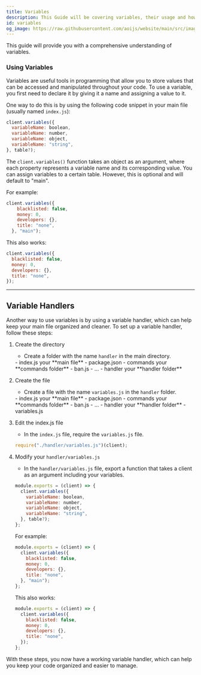 ```yaml
---
title: Variables
description: This Guide will be covering variables, their usage and how to store variables in other files.
id: variables
og_image: https://raw.githubusercontent.com/aoijs/website/main/src/images/og/18.png
---
```



This guide will provide you with a comprehensive understanding of variables.

### Using Variables

Variables are useful tools in programming that allow you to store values that can be accessed and manipulated throughout your code. To use a variable, you first need to declare it by giving it a name and assigning a value to it.

One way to do this is by using the following code snippet in your main file (usually named `index.js`):

```js
client.variables({
  variableName: boolean,
  variableName: number,
  variableName: object,
  variableName: "string",
}, table?);
```

The `client.variables()` function takes an object as an argument, where each property represents a variable name and its corresponding value. You can assign variables to a certain table. However, this is optional and will default to "main".

For example:

```js
client.variables({
    blacklisted: false,
    money: 0,
    developers: {},
    title: "none",
  }, "main");
```

This also works:

```js
client.variables({
  blacklisted: false,
  money: 0,
  developers: {},
  title: "none",
});
```

---

## Variable Handlers

Another way to use variables is by using a variable handler, which can help keep your main file organized and cleaner. To set up a variable handler, follow these steps:

<Steps>

1. Create the directory
    - Create a folder with the name `handler` in the main directory.

    <FileTree>
    - index.js your **main file**
    - package.json
    - commands your **commands folder**
      - ban.js
      - ...
    - handler your **handler folder**
    </FileTree>

2. Create the file
    - Create a file with the name `variables.js` in the `handler` folder.

    <FileTree>
    - index.js your **main file**
    - package.json
    - commands your **commands folder**
      - ban.js
      - ...
    - handler your **handler folder**
      - variables.js
    </FileTree>

3. Edit the index.js file
    - In the `index.js` file, require the `variables.js` file.
    
    ```js
    require("./handler/variables.js")(client);
    ```

4. Modify your `handler/variables.js`
    - In the `handler/variables.js` file, export a function that takes a client as an argument including your variables.

    ```js
    module.exports = (client) => {
      client.variables({
        variableName: boolean,
        variableName: number,
        variableName: object,
        variableName: "string",
      }, table?);
    };
    ```

    For example:

    ```js
    module.exports = (client) => {
      client.variables({
        blacklisted: false,
        money: 0,
        developers: {},
        title: "none",
      }, "main");
    };
    ```

    This also works:

    ```js
    module.exports = (client) => {
      client.variables({
        blacklisted: false,
        money: 0,
        developers: {},
        title: "none",
      });
    };
    ```

</Steps>

With these steps, you now have a working variable handler, which can help you keep your code organized and easier to manage.
